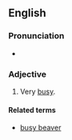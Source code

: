 ==English==

===Pronunciation===
* {{audio|en|En-au-busy as a beaver.ogg|Audio (AU)}}

===Adjective===
{{head|en|adjective|head=([[as]]) [[busy]] as a [[beaver]]}}

# {{lb|en|simile}} Very [[busy]].

====Related terms====
* [[busy beaver]]